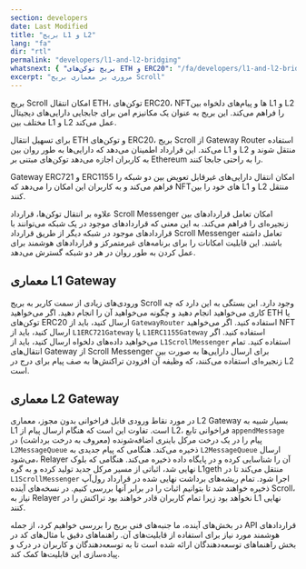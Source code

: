 ```yaml
---
section: developers
date: Last Modified
title: "بریج L1 و L2"
lang: "fa"
dir: "rtl"
permalink: "developers/l1-and-l2-bridging"
whatsnext: { "بریج توکن‌های ETH و ERC20": "/fa/developers/l1-and-l2-bridging/eth-and-erc20-token-bridge/" }
excerpt: "مروری بر معماری بریج Scroll"
---
```



بریج Scroll امکان انتقال ETH، توکن‌های ERC20، NFT‌ها و پیام‌های دلخواه بین L1 و L2 را فراهم می‌کند. این بریج به عنوان یک مکانیزم امن برای جابجایی دارایی‌های دیجیتال مختلف بین L1 و L2 عمل می‌کند.

برای تسهیل انتقال ETH و توکن‌های ERC20، بریج Scroll از Gateway Router استفاده می‌کند. این قرارداد اطمینان می‌دهد که دارایی‌ها به طور روان بین L1 و L2 منتقل شوند و به کاربران اجازه می‌دهد توکن‌های مبتنی بر Ethereum را به راحتی جابجا کنند.

Gateway ERC721 و ERC1155 امکان انتقال دارایی‌های غیرقابل تعویض بین دو شبکه را فراهم می‌کند و به کاربران این امکان را می‌دهد که NFTهای خود را بین L1 و L2 منتقل کنند.

علاوه بر انتقال توکن‌ها، قرارداد Scroll Messenger امکان تعامل قراردادهای بین زنجیره‌ای را فراهم می‌کند. به این معنی که قراردادهای موجود در یک شبکه می‌توانند با قراردادهای موجود در شبکه دیگر از طریق قرارداد Scroll Messenger تعامل داشته باشند. این قابلیت امکانات را برای برنامه‌های غیرمتمرکز و قراردادهای هوشمند برای عمل کردن به طور روان در هر دو شبکه گسترش می‌دهد.

## معماری L1 Gateway

<ClickToZoom src={L1GatewayWHITE} />

ورودی‌های زیادی از سمت کاربر به بریج Scroll وجود دارد. این بستگی به این دارد که چه کاری می‌خواهید انجام دهید و چگونه می‌خواهید آن را انجام دهید. اگر می‌خواهید ETH یا توکن‌های ERC20 ارسال کنید، باید از `GatewayRouter` استفاده کنید. اگر می‌خواهید NFT ارسال کنید، باید از `L1ERC721Gateway` یا `L1ERC1155Gateway` استفاده کنید. اگر می‌خواهید داده‌های دلخواه ارسال کنید، باید از `L1ScrollMessenger` استفاده کنید. تمام انتقال‌های Gateway از Scroll Messenger برای ارسال دارایی‌ها به صورت بین زنجیره‌ای استفاده می‌کنند، که وظیفه آن افزودن تراکنش‌ها به صف پیام برای درج در L2 است.

## معماری L2 Gateway

<ClickToZoom src={withdrawWHITE} />

در مورد نقاط ورودی قابل فراخوانی بدون مجوز، معماری L2 Gateway بسیار شبیه به L1 است. تفاوت این است که هنگام ارسال پیام از L2، فراخوانی تابع `appendMessage` پیام را در یک درخت مرکل باینری اضافه‌شونده (معروف به درخت برداشت) در `L2MessageQueue` ذخیره می‌کند. هنگامی که پیام جدیدی به `L2MessageQueue` ارسال می‌شود، Relayer آن را شناسایی کرده و در پایگاه داده ذخیره می‌کند. هنگامی که بلوک نهایی شد، اثباتی از مسیر مرکل جدید تولید کرده و به گره L1geth منتقل می‌کند تا در `L1ScrollMessenger` اجرا شود. تمام ریشه‌های برداشت نهایی شده در قرارداد رول‌آپ ذخیره خواهند شد تا بتوانیم اثبات را در برابر آنها بررسی کنیم. در نسخه‌های آینده Scroll، نیاز به Relayer نخواهد بود زیرا تمام کاربران قادر خواهند بود تراکنش را در L1 نهایی کنند.

در بخش‌های آینده، ما جنبه‌های فنی بریج را بررسی خواهیم کرد، از جمله API قراردادهای هوشمند مورد نیاز برای استفاده از قابلیت‌های آن. راهنماهای دقیق با مثال‌های کد در بخش راهنماهای توسعه‌دهندگان ارائه شده است تا به توسعه‌دهندگان و کاربران در درک و پیاده‌سازی این قابلیت‌ها کمک کند.
